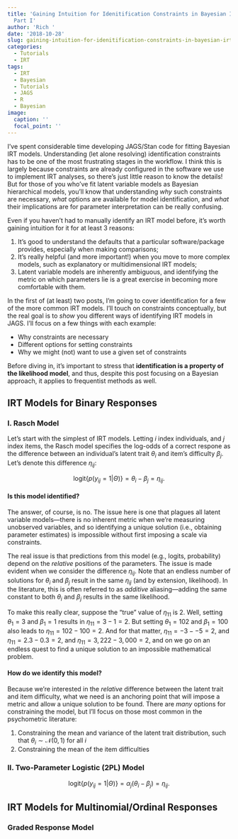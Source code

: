 ```yaml
---
title: 'Gaining Intuition for Idenitification Constraints in Bayesian IRT Models:
  Part I'
author: 'Rich '
date: '2018-10-28'
slug: gaining-intuition-for-idenitification-constraints-in-bayesian-irt-models-part-i
categories:
  - Tutorials
  - IRT
tags:
  - IRT
  - Bayesian
  - Tutorials
  - JAGS
  - R
  - Bayesian
image:
  caption: ''
  focal_point: ''
---
```


I've spent considerable time developing JAGS/Stan code for fitting Bayesian IRT models. Understanding (let alone resolving) identification constraints has to be one of the most frustrating stages in the workflow. I think this is largely because constraints are already configured in the software we use to implement IRT analyses, so there's just little reason to know the details! But for those of you who've fit latent variable models as Bayesian hierarchical models, you'll know that understanding *why* such constraints are necessary, *what* options are available for model identification, and *what* their implications are for parameter interpretation can be really confusing. 

Even if you haven't had to manually identify an IRT model before, it's worth gaining intuition for it for at least 3 reasons:

1. It's good to understand the defaults that a particular software/package provides, especially when making comparisons;
2. It's really helpful (and more important!) when you move to more complex models, such as explanatory or multidimensional IRT models;
3. Latent variable models are inherently ambiguous, and identifying the metric on which parameters lie is a great exercise in becoming more comfortable with them. 

In the first of (at least) two posts, I'm going to cover identification for a few of the more common IRT models. I'll touch on constraints conceptually, but the real goal is to *show* you different ways of identifying IRT models in JAGS. I'll focus on a few things with each example:

* Why constraints are necessary
* Different options for setting constraints
* Why we might (not) want to use a given set of constraints

Before diving in, it's important to stress that **identification is a property of the likelihood model**, and thus, despite this post focusing on a Bayesian approach, it applies to frequentist methods as well.  

## IRT Models for Binary Responses

### I. Rasch Model

Let's start with the simplest of IRT models. Letting $i$ index individuals, and $j$ index items, the Rasch model specifies the log-odds of a correct respone as the difference between an individual's latent trait $\theta_i$ and item's difficulty $\beta_j$. Let's denote this difference $\eta_{ij}$:

$$ \text{logit}\big\{p\big(y_{ij} = 1 | \Theta\big)\big\} = \theta_i - \beta_j = \eta_{ij}.$$

#### Is this model identified? 

The answer, of course, is no. The issue here is one that plagues all latent variable models---there is no inherent metric when we're measuring unobserved variables, and so identifying a unique solution (i.e., obtaining parameter estimates) is impossible without first imposing a scale via constraints.

The real issue is that predictions from this model (e.g., logits, probability) depend on the *relative* positions of the parameters. The issue is made evident when we consider the difference $\eta_{ij}$. Note that an endless number of solutions for $\theta_i$ and $\beta_j$ result in the same $\eta_{ij}$ (and by extension, likelihood). In the literature, this is often referred to as *additive* aliasing---adding the same constant to both $\theta_i$ and $\beta_j$ results in the same likelihood.

To make this really clear, suppose the "true" value of $\eta_{11}$ is $2$. Well, setting $\theta_1 = 3$ and $\beta_1 = 1$ results in $\eta_{11}=3 - 1 =2$. But setting $\theta_1=102$ and $\beta_1=100$ also leads to $\eta_{11} = 102-100=2$. And for that matter, $\eta_{11} = -3 - -5 = 2$, and $\eta_{11} = 2.3 - 0.3 = 2$, and $\eta_{11} = 3,222 - 3,000 = 2$, and on we go on an endless quest to find a unique solution to an impossible mathematical problem.

#### How do we identify this model?

Because we're interested in the *relative* difference between the latent trait and item difficulty, what we need is an anchoring point that will impose a metric and allow a unique solution to be found. There are *many* options for constraining the model, but I'll focus on those most common in the psychometric literature:

1. Constraining the mean and variance of the latent trait distribution, such that $\theta_i \sim \mathcal{N}\big(0, 1\big)$ for all $i$
2. Constraining the mean of the item difficulties


### II. Two-Parameter Logistic (2PL) Model

$$ \text{logit}\big\{p\big(y_{ij} = 1 | \Theta\big)\big\} = \alpha_j\big(\theta_i - \beta_j\big) = \eta_{ij}.$$

## IRT Models for Multinomial/Ordinal Responses

### Graded Response Model
